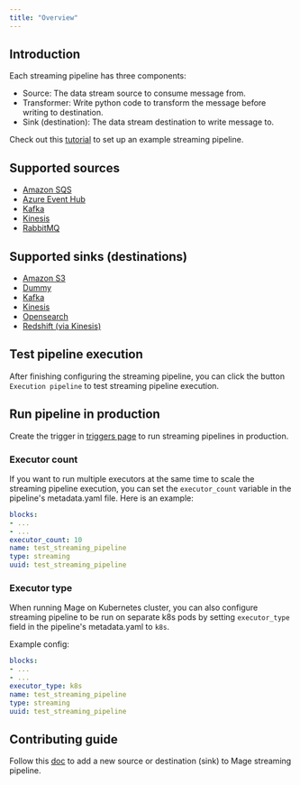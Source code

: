```yaml
---
title: "Overview"
---
```


## Introduction

Each streaming pipeline has three components:
- Source: The data stream source to consume message from.
- Transformer: Write python code to transform the message before writing to destination.
- Sink (destination): The data stream destination to write message to.

Check out this [tutorial](/guides/streaming-pipeline#create-a-new-pipeline) to set up an example streaming pipeline.


## Supported sources
- [Amazon SQS](sources/amazon-sqs)
- [Azure Event Hub](sources/azure-event-hub)
- [Kafka](sources/kafka)
- [Kinesis](sources/kinesis)
- [RabbitMQ](streaming-pipeline-rabbitmq)

## Supported sinks (destinations)

- [Amazon S3](destinations/amazon-s3)
- [Dummy](destinations/dummy)
- [Kafka](destinations/kafka)
- [Kinesis](destinations/kinesis)
- [Opensearch](destinations/opensearch)
- [Redshift (via Kinesis)](destinations/redshift)


## Test pipeline execution
After finishing configuring the streaming pipeline, you can click the button `Execution pipeline` to test streaming pipeline execution.

## Run pipeline in production
Create the trigger in [triggers page](/design/data-pipeline-management#create-trigger) to run streaming pipelines in production.

### Executor count
If you want to run multiple executors at the same time to scale the streaming pipeline execution, you can set the `executor_count` variable
in the pipeline's metadata.yaml file. Here is an example:
```yaml
blocks:
- ...
- ...
executor_count: 10
name: test_streaming_pipeline
type: streaming
uuid: test_streaming_pipeline
```

### Executor type
When running Mage on Kubernetes cluster, you can also configure streaming pipeline to be run on separate k8s pods by setting `executor_type`
field in the pipeline's metadata.yaml to `k8s`.

Example config:
```yaml
blocks:
- ...
- ...
executor_type: k8s
name: test_streaming_pipeline
type: streaming
uuid: test_streaming_pipeline
```

## Contributing guide

Follow this [doc](contributing) to add a new source or destination (sink) to Mage streaming pipeline.
